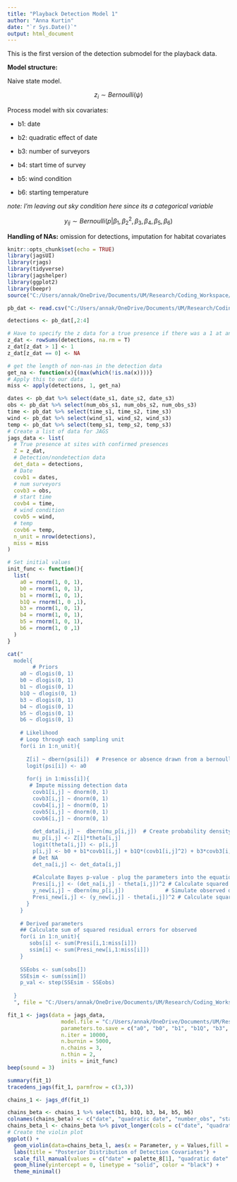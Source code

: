 ```yaml
---
title: "Playback Detection Model 1"
author: "Anna Kurtin"
date: "`r Sys.Date()`"
output: html_document
---
```


This is the first version of the detection submodel for the playback data. 

**Model structure:**

Naive state model. 

$$
z_i \sim Bernoulli(\psi)
$$ 

Process model with six covariates:  

* b1: date

* b2: quadratic effect of date

* b3: number of surveyors

* b4: start time of survey

* b5: wind condition

* b6: starting temperature

*note: I'm leaving out sky condition here since its a categorical variable*

$$
y_{ij} \sim Bernoulli(p| \beta_{1}, \beta_{2}^2,\beta_{3}, \beta_{4}, \beta_{5}, \beta_{6} )
$$


**Handling of NAs:** omission for detections, imputation for habitat covariates

```r
knitr::opts_chunk$set(echo = TRUE)
library(jagsUI)
library(rjags)
library(tidyverse)
library(jagshelper)
library(ggplot2)
library(beepr)
source("C:/Users/annak/OneDrive/Documents/UM/Research/Coding_Workspace/Cuckoo-Research/R_Scripts/5_Visualization/Create_HexCodes_CuckooColorBlind.R")
```

```r
pb_dat <- read.csv("C:/Users/annak/OneDrive/Documents/UM/Research/Coding_Workspace/Cuckoo-Research/Data/Playback_Results/2023/Outputs/2023_PBData_FormatforOccModSCALED_8-6-24.csv")

detections <- pb_dat[,2:4]

# Have to specify the z data for a true presence if there was a 1 at any time 
z_dat <- rowSums(detections, na.rm = T)
z_dat[z_dat > 1] <- 1
z_dat[z_dat == 0] <- NA

# get the length of non-nas in the detection data
get_na <- function(x){(max(which(!is.na(x))))}
# Apply this to our data
miss <- apply(detections, 1, get_na)
```


```R
dates <- pb_dat %>% select(date_s1, date_s2, date_s3)
obs <- pb_dat %>% select(num_obs_s1, num_obs_s2, num_obs_s3)
time <- pb_dat %>% select(time_s1, time_s2, time_s3)
wind <- pb_dat %>% select(wind_s1, wind_s2, wind_s3)
temp <- pb_dat %>% select(temp_s1, temp_s2, temp_s3)
# Create a list of data for JAGS
jags_data <- list(
  # True presence at sites with confirmed presences
  Z = z_dat,
  # Detection/nondetection data
  det_data = detections,
  # Date
  covb1 = dates,
  # num surveyors
  covb3 = obs,
  # start time 
  covb4 = time,
  # wind condition
  covb5 = wind,
  # temp
  covb6 = temp,
  n_unit = nrow(detections),
  miss = miss
)

# Set initial values 
init_func <- function(){
  list(
    a0 = rnorm(1, 0, 1),
    b0 = rnorm(1, 0, 1),
    b1 = rnorm(1, 0, 1),
    b1Q = rnorm(1, 0 ,1),
    b3 = rnorm(1, 0, 1),
    b4 = rnorm(1, 0, 1),
    b5 = rnorm(1, 0, 1),
    b6 = rnorm(1, 0 ,1)
  )
}
```

```R
cat("
  model{
        # Priors
    a0 ~ dlogis(0, 1)
    b0 ~ dlogis(0, 1)
    b1 ~ dlogis(0, 1)
    b1Q ~ dlogis(0, 1)
    b3 ~ dlogis(0, 1)
    b4 ~ dlogis(0, 1)
    b5 ~ dlogis(0, 1)
    b6 ~ dlogis(0, 1)
  
    # Likelihood
    # Loop through each sampling unit
    for(i in 1:n_unit){
  
      Z[i] ~ dbern(psi[i])  # Presence or absence drawn from a bernoulli distribution with occupancy probability psi  
      logit(psi[i]) <- a0 
  
      for(j in 1:miss[i]){
       # Impute missing detection data
        covb1[i,j] ~ dnorm(0, 1)
        covb3[i,j] ~ dnorm(0, 1)
        covb4[i,j] ~ dnorm(0, 1)
        covb5[i,j] ~ dnorm(0, 1)
        covb6[i,j] ~ dnorm(0, 1)
  
        det_data[i,j] ~  dbern(mu_p[i,j])  # Create probability density drawn for each site
        mu_p[i,j] <- Z[i]*theta[i,j]
        logit(theta[i,j]) <- p[i,j]
        p[i,j] <- b0 + b1*covb1[i,j] + b1Q*(covb1[i,j]^2) + b3*covb3[i,j] + b4*covb4[i,j] + b5*covb5[i,j] + b6*covb6[i,j]
        # Det NA
        det_na[i,j] <- det_data[i,j]
  
        #Calculate Bayes p-value - plug the parameters into the equation for each sample of the posterior and use this to create new observations
        Presi[i,j] <- (det_na[i,j] - theta[i,j])^2 # Calculate squared residual of observed data
        y_new[i,j] ~ dbern(mu_p[i,j])             # Simulate observed data
        Presi_new[i,j] <- (y_new[i,j] - theta[i,j])^2 # Calculate squared residual error of simulated data
      }
    }
    
    # Derived parameters
    ## Calculate sum of squared residual errors for observed 
    for(i in 1:n_unit){
       sobs[i] <- sum(Presi[i,1:miss[i]])
       ssim[i] <- sum(Presi_new[i,1:miss[i]])
    }
    
    SSEobs <- sum(sobs[])
    SSEsim <- sum(ssim[])
    p_val <- step(SSEsim - SSEobs)  
    
  }
  ", file = "C:/Users/annak/OneDrive/Documents/UM/Research/Coding_Workspace/Cuckoo-Research/R_Scripts/2_Analyses/Methods_Chapter/Playback_Model/Model_Structure_Files/JAGS_PBMod1.txt")

```

```R
fit_1 <- jags(data = jags_data, 
                 model.file = "C:/Users/annak/OneDrive/Documents/UM/Research/Coding_Workspace/Cuckoo-Research/R_Scripts/2_Analyses/Methods_Chapter/Playback_Model/Model_Structure_Files/JAGS_PBMod1.txt",
                 parameters.to.save = c("a0", "b0", "b1", "b1Q", "b3", "b4", "b5", "b6", "p_val"),
                 n.iter = 10000, 
                 n.burnin = 5000, 
                 n.chains = 3,
                 n.thin = 2,
                 inits = init_func)
beep(sound = 3)
```

```R
summary(fit_1)
tracedens_jags(fit_1, parmfrow = c(3,3))
```


```R
chains_1 <- jags_df(fit_1)

chains_beta <- chains_1 %>% select(b1, b1Q, b3, b4, b5, b6)
colnames(chains_beta) <- c("date", "quadratic date", "number_obs", "start_time", "wind_strength","temp")
chains_beta_l <- chains_beta %>% pivot_longer(cols = c("date", "quadratic date", "number_obs", "start_time", "wind_strength","temp"),names_to = "Parameter", values_to = "Values")
# Create the violin plot
ggplot() +
  geom_violin(data=chains_beta_l, aes(x = Parameter, y = Values,fill = Parameter),trim = FALSE) +
  labs(title = "Posterior Distribution of Detection Covariates") +
  scale_fill_manual(values = c("date" = palette_8[1], "quadratic date" = palette_8[2], "number_obs" = palette_8[3], "start_time" = palette_8[4], "wind_strength" = palette_8[5], "temp" = palette_8[6])) + 
  geom_hline(yintercept = 0, linetype = "solid", color = "black") +
  theme_minimal()
```